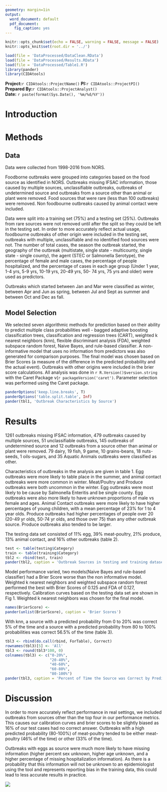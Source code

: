 ```yaml
---
geometry: margin=1in
output:
  word_document: default
  pdf_document:
    fig_caption: yes
---
```


```r
knitr::opts_chunk$set(echo = FALSE, warning = FALSE, message = FALSE)
knitr::opts_knit$set(root.dir = '../')
```

```r
load(file = 'DataProcessed/DataClean.RData')
load(file = 'DataProcessed/Results.RData')
load(file = 'DataProcessed/Table1.R')
library(pander)
library(CIDAtools)
```
**Project:**`r CIDAtools::ProjectName()`
**PI:**`r CIDAtools::ProjectPI()`  
**Prepared By:**`r CIDAtools::ProjectAnalyst()`  
**Date:** `r paste(format(Sys.Date(), '%m/%d/%Y'))`  

# Introduction  

# Methods  
## Data
Data were collected from 1998-2016 from NORS.

Foodborne outbreaks were grouped into categories based on the food source as 
identified in NORS. Outbreaks missing IFSAC information, those caused by 
multiple sources, unclassifiable outbreaks, outbreaks of undetermined source 
and outbreaks from a source other than animal or plant were removed. Food 
sources that were rare (less than 100 outbreaks) were removed. 
Non foodbourne outbreaks caused by animal contact were included. 

Data were split into a training set (75%) and a testing set (25%). Outbreaks 
from rare sources were not removed until after the split so they could be 
left in the testing set. In order to more accurately reflect actual usage, 
foodbourne outbreaks 
of other origin were included in the testing set, 
outbreaks with multiple, unclassifiable and no identified food sources were not.
 The number of 
total cases, the season the outbreak started, the geography of the outbreak 
(multistate, single state - multicounty, single state - single county), the agent
(STEC or Salmonella Serotype), the percentage of female and male cases, the 
percentage of people hospitalized, and the percentage of cases in each age group
(Under 1 year, 1-4 yrs, 5-9 yrs, 10-19 yrs, 20-49 yrs, 50- 74 yrs, 75 yrs and
older) were used as predictors. 

Outbreaks which started between Jan and Mar were classified as winter, between 
Apr and Jun as spring, between Jul and Sept as summer and between Oct and Dec 
as fall. 

## Model Selection  
We selected seven algorithmic methods for 
prediction based on their ability to predict 
multiple class probabilities well - bagged adaptive boosting classification 
trees, classification and 
regression trees (CART), weighted k nearest neighbors (knn), flexible 
discriminant analysis 
(FDA), weighted subspace random forest, Naive Bayes, and rule-based classifier. 
A non-informative model that uses no information from predictors was also 
generated for comparison purposes. 
The final model was chosen based on Brier 
Scores (a measure of the difference in the predicted probability and the actual 
event). Outbreaks with other origins were included in the brier score 
calculations. All analysis was done in `r R.Version()$version.string` with 
the Caret Package v(`r packageVersion('caret')`. 
Parameter selection was 
performed using the Caret package. 

```r
panderOptions('keep.line.breaks', T)
panderOptions('table.split.table', Inf)
pander(tbl1, 'Outbreak Characteristics by Source')
```

# Results  
1261 outbreaks missing IFSAC information, 479 outbreaks caused by multiple 
sources, 51 unclassifiable outbreaks, 145 outbreaks of undetermined source and 
12 outbreaks from a source other
than animal or plant were removed. 79 dairy, 
19 fish, 9 game, 10 grains-beans, 18 nuts-seeds, 1 oils-sugars, and 35 Aquatic 
Animals outbreaks were classified as other.  

Characteristics of outbreaks in the analysis are given in table 1. 
Egg outbreaks were more likely to table place in the summer, and animal contact
outbreaks were more common in winter. Meat/Poultry and Produce outbreaks were 
both uncommon in the winter. Egg outbreaks were most likely to be cause by 
Salmonella Enteritis and be single county. Egg outbreaks were also more likely
to have unknown proportions of male vs female and ages. Animal Contact outbreaks
were more likely to have higher percentages of young children, with a mean
percentage of 23% for 1 to 4 year olds. Produce outbreaks had higher percentages
of people over 20 (20-49 yr olds, 50-74 yr olds, and those over 75) than any 
other outbreak source. Produce outbreaks also tended to be larger. 

The testing data set consisted of 11% egg, 39% meat-poultry, 21% produce, 13%
animal contact, and 16% other outbreaks (table 2). 


```r
test <- table(testing$Category)
train <- table(training$Category)
tbl2 <- rbind(test, train)
pander(tbl2, caption = 'Outbreak Sources in testing and training dataset')
```


Model performance varied, two models(Naive Bayes and rule-based classifier) 
had a Brier Score worse than the non informative model. Weighted k nearest 
neighbors and weighted subspace random forest performed the best with Brier 
Scores of 0.125 and FDA of 0.127, respectively. 
Calibration curves based on the testing data set are shown in Fig 1. Weighted k
nearest neighbors was chosen for the final model. 

```r
names(BrierScore) <- 
pander(unlist(BrierScore), caption = 'Brier Scores')
```

With knn, a source with a predicted probability from 0 to 20% was correct 5%
of the time and a source with a predicted probability from 80 to 100% 
probabilities was correct 56.5% of the time (table 3). 

```r
tbl3 <- rbind(do.call(rbind, ForTable), Correct)
rownames(tbl3)[5] <- 'All'
tbl3 <- round(tbl3*100, 0)
colnames(tbl3) <- c("0-20%", 
                    "20-40%", 
                    "40-60%", 
                    "60-80%", 
                    "80-100%")
pander(tbl3, caption = 'Percent of Time the Source was Correct by Predicted Probability')
```

# Discussion
In order to more accurately reflect performance in real settings, we included
outbreaks from sources other than the top four in our performance metrics. This 
causes our calibration curves and brier scores to be slightly biased as 16% of 
our test cases had no correct answer. 
Outbreaks with a high predicted probability (80-100%) of meat-poultry tended to 
be either
meat-poultry (46% of the time) or other (33% of the time). 


Outbreaks with eggs as source were much more likely to have missing information 
(higher percent sex unknown, higher age unknown, and a higher percentage of 
missing hospitalization information). As there is a probability that this 
information will not be unknown to an epidemiologist using the tool and represents
reporting bias in the training data, this could lead to less accurate results 
in practice. 



![](Figures/CalibrationPlots.png)


